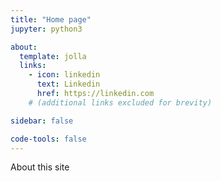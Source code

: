 ```yaml
---
title: "Home page"
jupyter: python3

about:
  template: jolla
  links:
    - icon: linkedin
      text: Linkedin
      href: https://linkedin.com
    # (additional links excluded for brevity)

sidebar: false

code-tools: false
---
```


About this site